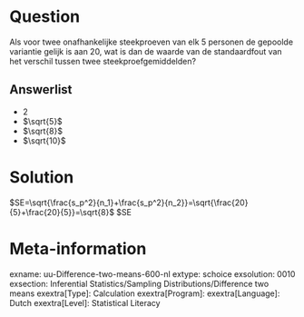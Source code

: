 Question
========
  
Als voor twee onafhankelijke steekproeven van elk 5 personen de gepoolde variantie gelijk is aan 20, wat is dan de waarde van de standaardfout van het verschil tussen twee steekproefgemiddelden?
  
Answerlist
----------
* 2
* $\sqrt{5}$
* $\sqrt{8}$
* $\sqrt{10}$

Solution
========
$SE=\sqrt{\frac{s_p^2}{n_1}+\frac{s_p^2}{n_2}}=\sqrt{\frac{20}{5}+\frac{20}{5}}=\sqrt{8}$
$SE


Meta-information
================
exname: uu-Difference-two-means-600-nl
extype: schoice
exsolution: 0010
exsection: Inferential Statistics/Sampling Distributions/Difference two means
exextra[Type]: Calculation
exextra[Program]: 
exextra[Language]: Dutch
exextra[Level]: Statistical Literacy
